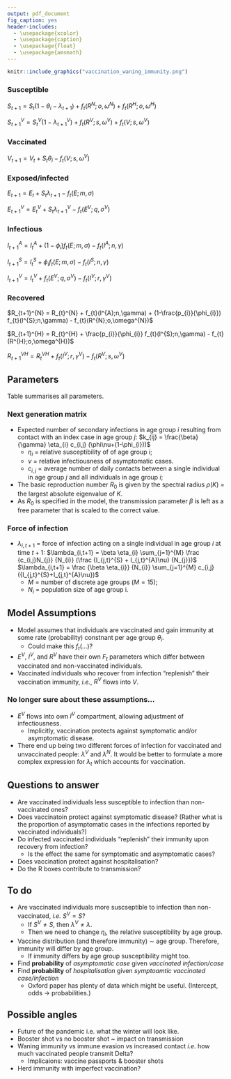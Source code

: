 ```yaml
---
output: pdf_document
fig_caption: yes
header-includes:
  - \usepackage{xcolor}
  - \usepackage{caption}
  - \usepackage{float}
  - \usepackage{amsmath}
---
```



```r
knitr::include_graphics("vaccination_waning_immunity.png")
```


### Susceptible 

$S_{t+1} = S_{t} (1 - \theta_{i} - \lambda_{t+1}) + f_{t}(R^{N};o,\omega^{N}) + f_{t}(R^{H};o,\omega^{H})$

$S_{t+1}^{V} = S_{t}^{V} (1 - \lambda_{t+1}^{V}) + f_{t}(R^{V};s,\omega^{V}) + f_{t}(V;s,\omega^{V})$


### Vaccinated

$V_{t+1} = V_{t} +S_{t}\theta_{i}  -  f_{t}(V;s,\omega^{V})$


### Exposed/infected 

$E_{t+1} = E_{t} + S_{t}\lambda_{t+1} - f_{t}(E;m,\sigma)$ 

$E_{t+1}^{V} = E_{t}^{V} + S_{t}\lambda_{t+1}^{V} - f_{t}(E^{V};q,\sigma^{V})$


### Infectious

$I_{t+1}^{A} = I_{t}^{A} + (1-\phi_{i}) f_{t}(E;m,\sigma) - f_{t}(I^{A};n,\gamma)$

$I_{t+1}^{S} = I_{t}^{S} + \phi_{i} f_{t}(E;m,\sigma) - f_{t}(I^{S};n,\gamma)$

$I_{t+1}^{V} = I_{t}^{V} + f_{t}(E^{V};q,\sigma^{V}) - f_{t}(I^{V};r,\gamma^{V})$


### Recovered

$R_{t+1}^{N} = R_{t}^{N} + f_{t}(I^{A};n,\gamma) + (1-\frac{p_{i}}{\phi_{i}}) f_{t}(I^{S};n,\gamma) -  f_{t}(R^{N};o,\omega^{N})$

$R_{t+1}^{H} = R_{t}^{H} + \frac{p_{i}}{\phi_{i}} f_{t}(I^{S};n,\gamma) -  f_{t}(R^{H};o,\omega^{H})$

$R_{t+1}^{VH} = R_{t}^{VH} +f_{t}(I^{V};r,\gamma^{V}) -  f_{t}(R^{V};s,\omega^{V})$


\newpage
## Parameters 

Table \ref{params} summarises all parameters. 

\begin{table}[h!]
\caption{Summary of parameters.}
\label{params}
\begin{tabular}{|l l|}
\hline
Symbol & Parameter \\
\hline
 $R_{0}$ & basic reproduction number \\
 $R_{c}$ & reproduction number under control measures for an entirely susceptible population \\
 $R_{t}$ & effective reporduction number in the presence of immunity \\
 $\theta_{i,t}$ & time-specificprobability of vaccination \\
 $\sigma$ & latency period mean \\
   $m$ & latency period shape non-vaccinated \\
   $q$ & latency period shape vaccinated \\
 $\gamma$ & infectious period mean \\
   $n$ & infectious period shape non-vaccinated \\
   $r$ & infectious period shape vaccinated \\
 $\omega^{N}$ & immune duration mean non-hospitalized non-vaccinated case \\
 $\omega^{H}$ & immune duration mean hospitalized non-vaccinated case \\
   $o$ & immune duration shape non-vaccinated \\
 $\omega^{VN}$ & immune duration mean non-hospitalized vaccinated case \\
 $\omega^{VH}$ & immune duration mean hospitalized vaccinated case \\
 $\omega^{VH}$ & immune duration mean vaccinated individual \\
   $s$ & immune duration shape vaccinated \\
 $\phi_{i}$ & probability of asymptomatic case given infection (non-vaccinated) \\
 $\tau_{i}$ & probability of asymptomatic case given infection (vaccinated) \\
 $p_{i}$ & probability of hospitalisaion given infection (non-vaccinated)\\
 $p_{i}^{V}$ & probability of hostpitalisation given infection (vaccinated) \\
 $C=c_{i,j}$ & contact matrix \\
 $\eta_{i}$ & relative susceptibility of age group $i$ \\
 $\upsilon$ & relative infectiousness of asymptomatic cases \\
 $\mu$ & relative infectiousness of vaccinated cases (symptomatic and asymptomatic??) \\
\hline
\end{tabular}
\end{table}


### Next generation matrix
- Expected number of secondary infections in age group $i$ resulting from contact with an index case in age group $j$:  \newline
$k_{ij} = \frac{\beta}{\gamma} \eta_{i} c_{i,j} (\phi\nu+(1-\phi_{i}))$  
    - $\eta_{i}$ = relative susceptibility of of age group $i$;
    - $\nu$ = relative infectiousness of asymptomatic cases.
    - $c_{i,j}$ = average number of daily contacts between a single individual in age group $j$ and all individuals in age group $i$;
- The basic reproduction number $R_{0}$ is given by the spectral radius $\rho(K)$ = the largest absolute eigenvalue of $K$.
- As $R_{0}$ is specified in the model, the transmission parameter $\beta$ is left as a free parameter that is scaled to the correct value.


### Force of infection
- $\lambda_{i,t+1}$ = force of infection acting on a single individual in age group $i$ at time $t+1$: \newline 
$\lambda_{i,t+1} = \beta \eta_{i} \sum_{j=1}^{M} \frac {c_{i,j}N_{j}} {N_{i}} (\frac {I_{j,t}^{S} + I_{j,t}^{A}\nu} {N_{j}})$
$\lambda_{i,t+1} = \frac {\beta \eta_{i}} {N_{i}} \sum_{j=1}^{M} c_{i,j} ({I_{j,t}^{S}+I_{j,t}^{A}\nu})$
    - $M$ = number of discrete age groups ($M = 15$);
    - $N_{i}$ = population size of age group i.


\newpage
## Model Assumptions
- Model assumes that individuals are vaccinated and gain immunity at some rate (probability) constnant per age group $\theta_{i}$. 
    - Could make this $f_{t}(...)$? 
- $E^{V}$, $I^{V}$, and $R^{V}$ have their own $F_{t}$ parameters which differ between vaccinated and non-vaccinated individuals. 
- Vaccinated individuals who recover from infection "replenish" their vaccination immunity, *i.e.*, $R^{V}$ flows into $V$.


### No longer sure about these assumptions... 
- $E^{V}$ flows into own $I^{V}$ compartment, allowing adjustment of infectiousness. 
    - Implicitly, vaccination protects against symptomatic and/or asymptomatic disease.
- There end up being two different forces of infection for vaccinated and unvaccinated people: $\lambda^{V}$ and $\lambda^{N}$. It would be better to formulate a more complex expression for $\lambda_{t}$ which accounts for vaccination. 


## Questions to answer
- Are vaccinated individuals less susceptible to infection than non-vaccinated ones? 
- Does vaccinatoin protect against symptomatic disease? (Rather what is the proportion of asymptomatic cases in the infections reported by vaccinated individuals?)
- Do infected vaccinated individuals "replenish" their immunity upon recovery from infection? 
    - Is the effect the same for symptomatic and asymptomatic cases?
- Does vaccination protect against hospitalisation? 
- Do the R boxes contribute to transmission? 

## To do
- Are vaccinated individuals more suscseptible to infection than non-vaccinated, *i.e.* $S^{V}=S$?
    - If $S^{V}\not=S$, then $\lambda^{V}\not=\lambda$. 
    - Then we need to change $\eta_{i}$, the relative susceptibility by age group.
- Vaccine distribution (and therefore immunity) $\sim$ age group. Therefore, immunity will differ by age group. 
    - If immunity differs by age group susceptibility might too. 
- Find **probability** of *asymptomatic case* given *vaccinated infection/case*
- Find **probability** of *hospitalisation* given *symptoamtic vaccinated case/infection* 
    - Oxford paper has plenty of data which might be useful. (Intercept, odds -> probabilities.) 


## Possible angles
- Future of the pandemic i.e. what the winter will look like. 
- Booster shot vs no booster shot ~ impact on transmission 
- Waning immunity vs immune evasion vs increased contact *i.e.* how much vaccinated people transmit Delta? 
  - Implicaions: vaccine passports & booster shots 
- Herd immunity with imperfect vaccination? 







